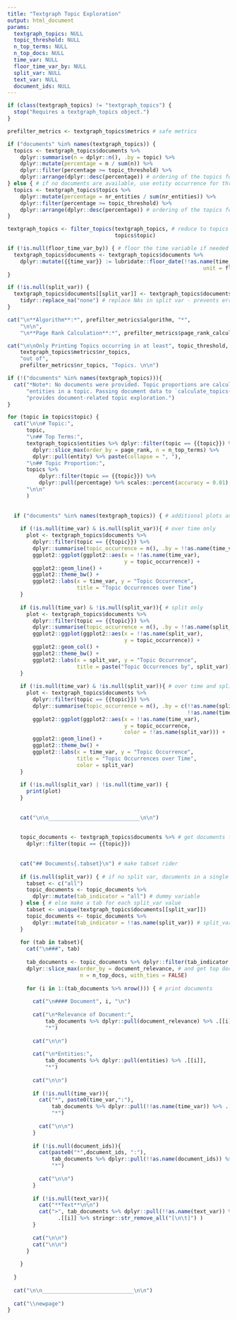 ```yaml
---
title: "Textgraph Topic Exploration"
output: html_document
params:
  textgraph_topics: NULL
  topic_threshold: NULL
  n_top_terms: NULL
  n_top_docs: NULL
  time_var: NULL
  floor_time_var_by: NULL
  split_var: NULL
  text_var: NULL
  document_ids: NULL
---
```



```r

if (class(textgraph_topics) != "textgraph_topics") {
  stop("Requires a textgraph_topics object.")
}

prefilter_metrics <- textgraph_topics$metrics # safe metrics

if ("documents" %in% names(textgraph_topics)) { 
  topics <- textgraph_topics$documents %>% 
    dplyr::summarise(n = dplyr::n(), .by = topic) %>% 
    dplyr::mutate(percentage = n / sum(n)) %>% 
    dplyr::filter(percentage >= topic_threshold) %>% 
    dplyr::arrange(dplyr::desc(percentage)) # ordering of the topics for printout
} else { # if no documents are available, use entity occurrence for threshold 
  topics <- textgraph_topics$topics %>% 
    dplyr::mutate(percentage = nr_entities / sum(nr_entities)) %>% 
    dplyr::filter(percentage >= topic_threshold) %>% 
    dplyr::arrange(dplyr::desc(percentage)) # ordering of the topics for printout
}

textgraph_topics <- filter_topics(textgraph_topics, # reduce to topics above threshold
                                  topics$topic)

if (!is.null(floor_time_var_by)) { # floor the time variable if needed
  textgraph_topics$documents <- textgraph_topics$documents %>% 
    dplyr::mutate({{time_var}} := lubridate::floor_date(!!as.name(time_var),
                                                              unit = floor_time_var_by))
}

if (!is.null(split_var)) {
  textgraph_topics$documents[[split_var]] <- textgraph_topics$documents[[split_var]] %>% 
    tidyr::replace_na("none") # replace NAs in split var - prevents error when plotting only NA values (potential ggplot2 bug - see https://github.com/tidyverse/ggplot2/issues/5623)
}
```


```r
cat("\n**Algorithm**:*", prefilter_metrics$algorithm, "*",
    "\n\n",
    "\n**Page Rank Calculation**:*", prefilter_metrics$page_rank_calculation, "*\n")

cat("\n\nOnly Printing Topics occurring in at least", topic_threshold, "of Documents:",  
    textgraph_topics$metrics$nr_topics, 
    "out of", 
    prefilter_metrics$nr_topics, "Topics. \n\n")

if (!("documents" %in% names(textgraph_topics))){
  cat("*Note*: No documents were provided. Topic proportions are calculated as number of",
      "entities in a topic. Passing document data to `calculate_topics()`",
      "provides document-related topic exploration.")
}

for (topic in topics$topic) {
  cat("\n\n# Topic:", 
      topic,
      "\n## Top Terms:",
      textgraph_topics$entities %>% dplyr::filter(topic == {{topic}}) %>% 
        dplyr::slice_max(order_by = page_rank, n = n_top_terms) %>% 
        dplyr::pull(entity) %>% paste(collapse = ", "),
      "\n## Topic Proportion:",
      topics %>% 
          dplyr::filter(topic == {{topic}}) %>% 
          dplyr::pull(percentage) %>% scales::percent(accuracy = 0.01),
      "\n\n"
      )
  
  
  if ("documents" %in% names(textgraph_topics)) { # additional plots and doc vars if docs are available
    
    if (!is.null(time_var) & is.null(split_var)){ # over time only
      plot <- textgraph_topics$documents %>% 
        dplyr::filter(topic == {{topic}}) %>%
        dplyr::summarise(topic_occurrence = n(), .by = !!as.name(time_var)) %>% 
        ggplot2::ggplot(ggplot2::aes(x = !!as.name(time_var), 
                                     y = topic_occurrence)) +
        ggplot2::geom_line() +
        ggplot2::theme_bw() +
        ggplot2::labs(x = time_var, y = "Topic Occurrence", 
                      title = "Topic Occurrences over Time")
    }
    
    if (is.null(time_var) & !is.null(split_var)){ # split only
      plot <- textgraph_topics$documents %>% 
        dplyr::filter(topic == {{topic}}) %>%
        dplyr::summarise(topic_occurrence = n(), .by = !!as.name(split_var)) %>% 
        ggplot2::ggplot(ggplot2::aes(x = !!as.name(split_var), 
                                     y = topic_occurrence)) +
        ggplot2::geom_col() +
        ggplot2::theme_bw() +
        ggplot2::labs(x = split_var, y = "Topic Occurrence", 
                      title = paste("Topic Occurrences by", split_var))
    }
    
    if (!is.null(time_var) & !is.null(split_var)){ # over time and split
      plot <- textgraph_topics$documents %>% 
        dplyr::filter(topic == {{topic}}) %>%
        dplyr::summarise(topic_occurrence = n(), .by = c(!!as.name(split_var),
                                                         !!as.name(time_var))) %>% 
        ggplot2::ggplot(ggplot2::aes(x = !!as.name(time_var), 
                                     y = topic_occurrence,
                                     color = !!as.name(split_var))) +
        ggplot2::geom_line() +
        ggplot2::theme_bw() +
        ggplot2::labs(x = time_var, y = "Topic Occurrence", 
                      title = "Topic Occurrences over Time",
                      color = split_var)
    }
    
    if (!is.null(split_var) | !is.null(time_var)) {
      print(plot)
    }
    
    
    cat("\n\n_____________________________\n\n")
    
    
    topic_documents <- textgraph_topics$documents %>% # get documents for the specific topic
      dplyr::filter(topic == {{topic}}) 
    
    
    cat("## Documents{.tabset}\n") # make tabset rider
    
    if (is.null(split_var)) { # if no split var, documents in a single tab
      tabset <- c("all")
      topic_documents <- topic_documents %>% 
        dplyr::mutate(tab_indicator = "all") # dummy variable
    } else { # else make a tab for each split_var value
      tabset <- unique(textgraph_topics$documents[[split_var]])
      topic_documents <- topic_documents %>% 
        dplyr::mutate(tab_indicator = !!as.name(split_var)) # split_var as tab
    }
    
    for (tab in tabset){
      cat("\n###", tab)
      
      tab_documents <- topic_documents %>% dplyr::filter(tab_indicator == tab) %>% # filter tab specific documents
      dplyr::slice_max(order_by = document_relevance, # and get top docs
                       n = n_top_docs, with_ties = FALSE) 
      
      for (i in 1:(tab_documents %>% nrow())) { # print documents
        
        cat("\n#### Document", i, "\n")
        
        cat("\n*Relevance of Document:", 
            tab_documents %>% dplyr::pull(document_relevance) %>% .[[i]],
            "*")
        
        cat("\n\n")
        
        cat("\n*Entities:",
            tab_documents %>% dplyr::pull(entities) %>% .[[i]],
            "*")
        
        cat("\n\n")
        
        if (!is.null(time_var)){
          cat("*", paste0(time_var,":"),
              tab_documents %>% dplyr::pull(!!as.name(time_var)) %>% .[[i]],
              "*")
          
          cat("\n\n")
        }
        
        if (!is.null(document_ids)){
          cat(paste0("*",document_ids, ":"),
              tab_documents %>% dplyr::pull(!!as.name(document_ids)) %>% .[[i]],
              "*")
          
          cat("\n\n")
        }
        
        if (!is.null(text_var)){
          cat("**Text**\n\n")
          cat(">", tab_documents %>% dplyr::pull(!!as.name(text_var)) %>% 
                .[[i]] %>% stringr::str_remove_all("[\n\t]") )
        }
        
        cat("\n\n")
        cat("\n\n")
      }
      
    }
    
  }
  
  cat("\n\n_____________________________\n\n")
  
  cat("\\newpage")
}
```